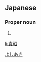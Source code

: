==Japanese==
{{ja-kanjitab|貴|昭}}

===Proper noun===
{{ja-pos|proper|よしあき}}

# {{given name|male|lang=ja}}

[[Category:Japanese male given names|よしあき]]

[[li:貴昭]]